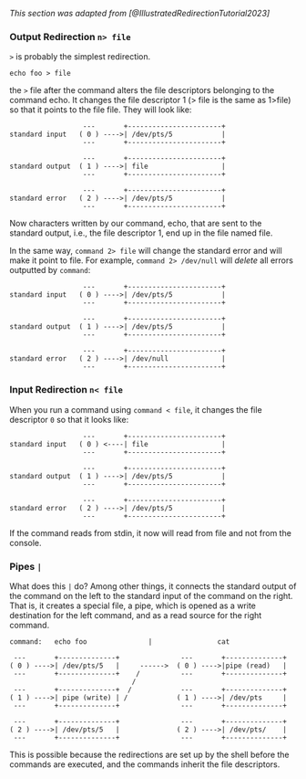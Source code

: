 
_This section was adapted from [@IllustratedRedirectionTutorial2023]_

### Output Redirection `n> file`

`>` is probably the simplest redirection.

`echo foo > file`

the `>` file after the command alters the file descriptors belonging to the command echo.
It changes the file descriptor 1 (> file is the same as 1>file) so that it points to the
file file. They will look like:

```
                  ---       +-----------------------+
standard input   ( 0 ) ---->| /dev/pts/5            |
                  ---       +-----------------------+

                  ---       +-----------------------+
standard output  ( 1 ) ---->| file                  |
                  ---       +-----------------------+

                  ---       +-----------------------+
standard error   ( 2 ) ---->| /dev/pts/5            |
                  ---       +-----------------------+
```

Now characters written by our command, echo, that are sent to the standard output, i.e.,
the file descriptor 1, end up in the file named file.

In the same way, `command 2> file` will change the standard error and will make it point
to file. For example, `command 2> /dev/null` will *delete* all errors outputted by
`command`:

```
                  ---       +-----------------------+
standard input   ( 0 ) ---->| /dev/pts/5            |
                  ---       +-----------------------+

                  ---       +-----------------------+
standard output  ( 1 ) ---->| /dev/pts/5            |
                  ---       +-----------------------+

                  ---       +-----------------------+
standard error   ( 2 ) ---->| /dev/null             |
                  ---       +-----------------------+
```

### Input Redirection `n< file`

When you run a command using `command < file`, it changes the file descriptor `0` so that it
looks like:

```
                  ---       +-----------------------+
standard input   ( 0 ) <----| file                  |
                  ---       +-----------------------+

                  ---       +-----------------------+
standard output  ( 1 ) ---->| /dev/pts/5            |
                  ---       +-----------------------+

                  ---       +-----------------------+
standard error   ( 2 ) ---->| /dev/pts/5            |
                  ---       +-----------------------+
```

If the command reads from stdin, it now will read from file and not from the console.

### Pipes `|`

What does this `|` do? Among other things, it connects the standard output of the command on
the left to the standard input of the command on the right. That is, it creates a special
file, a pipe, which is opened as a write destination for the left command, and as a read
source for the right command.

```
command:   echo foo               |                cat

 ---       +--------------+               ---       +--------------+
( 0 ) ---->| /dev/pts/5   |     ------>  ( 0 ) ---->|pipe (read)   |
 ---       +--------------+    /          ---       +--------------+
                              /
 ---       +--------------+  /            ---       +--------------+
( 1 ) ---->| pipe (write) | /            ( 1 ) ---->| /dev/pts     |
 ---       +--------------+               ---       +--------------+

 ---       +--------------+               ---       +--------------+
( 2 ) ---->| /dev/pts/5   |              ( 2 ) ---->| /dev/pts/    |
 ---       +--------------+               ---       +--------------+
```

This is possible because the redirections are set up by the shell before the commands are
executed, and the commands inherit the file descriptors.
